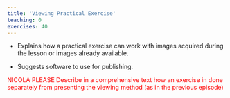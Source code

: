 ```yaml
---
title: 'Viewing Practical Exercise'
teaching: 0
exercises: 40
---
```


:::::::::::::::::::::::::::::::::::::: questions 

- Explains how a practical exercise can work with
images acquired during the lesson or images already available.

- Suggests software to use for publishing.

:::::::::::::::::::::::::::::::::::::::::::::::::

<span style="color:red">
NICOLA PLEASE Describe in a comprehensive text how an exercise in done separately from presenting the viewing method (as in the previous episode) 
</span>
